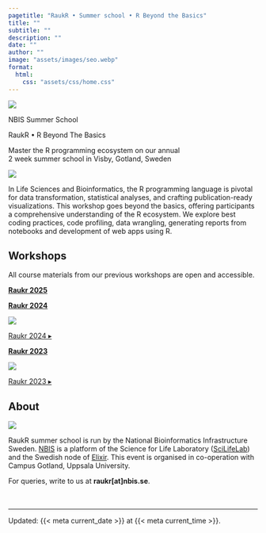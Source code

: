 ```yaml
---
pagetitle: "RaukR • Summer school • R Beyond the Basics"
title: ""
subtitle: ""
description: ""
date: ""
author: ""
image: "assets/images/seo.webp"
format:
  html:
    css: "assets/css/home.css"
---
```


::: {.hero .column-page}

![](assets/images/panorama.webp){.hero-image fig-alt="Hands coding at a laptop with the view of a medieval city"}

::: {.hero-inner}

::: {.hero-title-1}
NBIS Summer School
:::

::: {.hero-title-2}
RaukR • R Beyond The Basics
:::

::: {.hero-title-3}
Master the R programming ecosystem on our annual  
2 week summer school in Visby, Gotland, Sweden
:::

:::
:::

::: {.hero-image-small-screen}
![](assets/images/visby-typing.webp)
:::

In Life Sciences and Bioinformatics, the R programming language is pivotal for data transformation, statistical analyses, and crafting publication-ready visualizations. This workshop goes beyond the basics, offering participants a comprehensive understanding of the R ecosystem. We explore best coding practices, code profiling, data wrangling, generating reports from notebooks and development of web apps using R.

## Workshops

All course materials from our previous workshops are open and accessible.

**[Raukr 2025](https://nbisweden.github.io/raukr-2025/)**

**[Raukr 2024](https://nbisweden.github.io/raukr-2024/)**

::: {.image-container}

![](assets/images/group-2024.webp){fig-alt="Group photo of teachers and participants with seastacks at Ljugarn"}

::: {.overlay-text}
[[Raukr 2024 &#9656;](https://nbisweden.github.io/raukr-2024/)]{.large}
:::

:::

**[Raukr 2023](https://nbisweden.github.io/raukr-2023/)**

::: {.image-container}

![](assets/images/group-2023.webp){fig-alt="Group photo of teachers and participants with seastacks at Ljugarn"}

::: {.overlay-text}
[[Raukr 2023 &#9656;](https://nbisweden.github.io/raukr-2023/)]{.large}
:::

:::

## About

![](assets/images/visby-wall.webp){fig-alt="An aerial view of a medieval harbor with fishing vessels"}

RaukR summer school is run by the National Bioinformatics Infrastructure Sweden. [NBIS](https://nbis.se) is a platform of the Science for Life Laboratory ([SciLifeLab](https://www.scilifelab.se/)) and the Swedish node of [Elixir](https://elixir-europe.org/). This event is organised in co-operation with Campus Gotland, Uppsala University.

For queries, write to us at **raukr[at]nbis.se**.  

![](assets/logos/raukr.svg){height="1.2em" style="margin-bottom:-3px;"} &nbsp; ![](assets/logos/nbis-scilifelab.svg){height="1.1em"}

---

::: small
Updated: {{< meta current_date >}} at {{< meta current_time >}}.
:::
